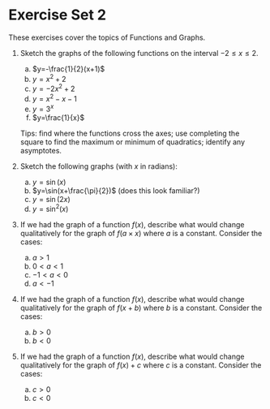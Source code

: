 # Exercise Set 2 {-}

These exercises cover the topics of Functions and Graphs.

1. Sketch the graphs of the following functions on the interval $-2\le x \le 2$.
    a. $y=-\frac{1}{2}(x+1)$
    a. $y=x^2+2$
    a. $y=-2x^2+2$
    a. $y=x^2-x-1$
    a. $y=3^x$
    a. $y=\frac{1}{x}$

    Tips: find where the functions cross the axes; use completing the square to find the maximum or minimum of quadratics; identify any asymptotes.

1. Sketch the following graphs (with $x$ in radians):
    a. $y=\sin(x)$
    a. $y=\sin(x+\frac{\pi}{2})$ (does this look familiar?)
    a. $y=\sin(2x)$
    a. $y=\sin^2(x)$

1. If we had the graph of a function $f(x)$, describe what would change qualitatively for the graph of $f(a\times x)$ where $a$ is a constant. Consider the cases:
    a. $a>1$
    a. $0 < a < 1$
    a. $-1 < a < 0$
    a. $a<-1$

 1. If we had the graph of a function $f(x)$, describe what would change qualitatively for the graph of $f(x+b)$ where $b$ is a constant. Consider the cases:
    a. $b>0$
    a. $b<0$

 1. If we had the graph of a function $f(x)$, describe what would change qualitatively for the graph of $f(x)+c$ where $c$ is a constant. Consider the cases:
    a. $c>0$
    a. $c<0$
